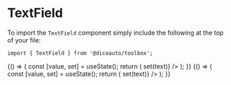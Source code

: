 
<Meta
  title="Toolbox/TextField"
  component={TextField}
/>

# TextField

To import the `TextField` component simply include the following at the top of your file:

```
import { TextField } from '@dicoauto/toolbox';
```

<Canvas>
  <Story name="Default">
    <TextField placeholder="Input your name here" />
  </Story>
</Canvas>

<Canvas>
  <Story name="With Value">
    <TextField
      value="Lorem Ipsum"
      placeholder="Input your name here"
    />
  </Story>
</Canvas>

<Canvas>
  <Story name="Type">
    {() => {
      const [value, set] = useState();
      return (
        <TextField
          type="password"
          label="Password"
          placeholder="Minimum 8 characters"
          value={value}
          onChange={(text) => set(text)}
        />
      );
    }}
  </Story>
</Canvas>

<Canvas>
  <Story name="With Label">
    <TextField
      label="Lorem Ipsum"
      placeholder="Input your name here"
    />
  </Story>
</Canvas>

<Canvas>
  <Story name="With Hint">
    <TextField
      label="Lorem Ipsum"
      placeholder="Input your name here"
      hint="lorem ipsum"
    />
  </Story>
</Canvas>

<Canvas>
  <Story name="Disabled">
    <TextField
      disabled
      label="Lorem Ipsum"
      placeholder="Input your name here"
    />
  </Story>
</Canvas>

<Canvas>
  <Story name="With Action">
    {() => {
      const [value, set] = useState();
      return (
        <TextField
          label="Lorem Ipsum"
          placeholder="Input your name here"
          value={value}
          onChange={(text) => set(text)}
        />
      );
    }}
  </Story>
</Canvas>
